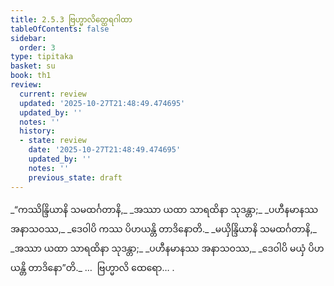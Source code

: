 ```yaml
---
title: 2.5.3 ဗြဟ္မာလိတ္ထေရဂါထာ
tableOfContents: false
sidebar:
  order: 3
type: tipitaka
basket: su
book: th1
review:
  current: review
  updated: '2025-10-27T21:48:49.474695'
  updated_by: ''
  notes: ''
  history:
  - state: review
    date: '2025-10-27T21:48:49.474695'
    updated_by: ''
    notes: ''
    previous_state: draft
---
```



<ReviewStatus review={frontmatter.review} showDetails={true} />

<HypothesisAnnotation frontmatter={frontmatter} />

<DynamicBreadcrumb />

<Division number="205" book="th1" e="ch" v="19" p="259">

<Paragraph number="408" type="verses" book="th1">
_“ကဿိန္ဒြိယာနိ သမထင်္ဂတာနိ,_  
_အဿာ ယထာ သာရထိနာ သုဒန္တာ;_  
_ပဟီနမာနဿ အနာသဝဿ,_  
_ဒေဝါပိ ကဿ ပိဟယန္တိ တာဒိနောတိ._  

</Paragraph>

</Division>
<Division number="206" book="th1" e="ch" v="19" p="260">

<Paragraph number="409" type="verses" book="th1">
_မယှိန္ဒြိယာနိ သမထင်္ဂတာနိ,_  
_အဿာ ယထာ သာရထိနာ သုဒန္တာ;_  
_ပဟီနမာနဿ အနာသဝဿ,_  
_ဒေဝါပိ မယှံ ပိဟယန္တိ တာဒိနော”တိ._  


</Paragraph>
</Division>

<Paragraph number="410" type="center" book="th1">
…  ဗြဟ္မာလိ ထေရော… .
</Paragraph>